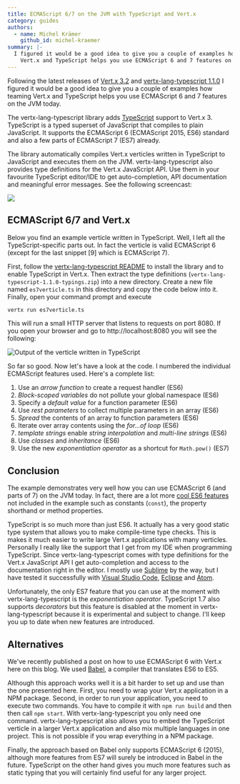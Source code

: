 ---
title: ECMAScript 6/7 on the JVM with TypeScript and Vert.x
category: guides
authors:
  - name: Michel Krämer
    github_id: michel-kraemer
summary: |-
  I figured it would be a good idea to give you a couple of examples how teaming
    Vert.x and TypeScript helps you use ECMAScript 6 and 7 features on the JVM today.
---

Following the latest releases of [Vert.x 3.2](http://vertx.io) and
[vertx-lang-typescript 1.1.0](https://github.com/michel-kraemer/vertx-lang-typescript)
I figured it would be a good idea to give you a couple of examples how teaming
Vert.x and TypeScript helps you use ECMAScript 6 and 7 features on the JVM today.

The vertx-lang-typescript library adds [TypeScript](http://www.typescriptlang.org/) support to Vert.x 3.
TypeScript is a typed superset of JavaScript that compiles to plain JavaScript. It supports the
ECMAScript 6 (ECMAScript 2015, ES6) standard and also a few parts of ECMAScript 7 (ES7) already.

The library automatically compiles Vert.x verticles written in
TypeScript to JavaScript and executes them on the JVM. vertx-lang-typescript also provides
type definitions for the Vert.x JavaScript API. Use them in your favourite
TypeScript editor/IDE to get auto-completion, API documentation and meaningful error
messages. See the following screencast:

<img src="https://raw.githubusercontent.com/michel-kraemer/vertx-lang-typescript/aaa67228c998bf9dc64b5f45fb407ef56169efec/screencast.gif" />

## ECMAScript 6/7 and Vert.x

Below you find an example verticle written in TypeScript. Well, I left all
the TypeScript-specific parts out. In fact the verticle is valid ECMAScript 6
(except for the last snippet [9] which is ECMAScript 7).

First, follow the [vertx-lang-typescript README](https://github.com/michel-kraemer/vertx-lang-typescript/blob/master/README.md)
to install the library and to enable TypeScript in Vert.x. Then extract the
type definitions (`vertx-lang-typescript-1.1.0-typings.zip`) into a new directory.
Create a new file named `es7verticle.ts` in this directory and copy the code
below into it. Finally, open your command prompt and execute

```bash
vertx run es7verticle.ts
```

This will run a small HTTP server that listens to requests on port 8080. If you
open your browser and go to http://localhost:8080 you will see the following:

![Output of the verticle written in TypeScript](/images/blog/ecmascript-6-7-on-the-jvm-with-typscript-and-vertx/output.png)

So far so good. Now let's have a look at the code. I numbered the individual
ECMAScript features used. Here's a complete list:

1. Use an *arrow function* to create a request handler (ES6)
2. *Block-scoped variables* do not pollute your global namespace (ES6)
3. Specify a *default value* for a function parameter (ES6)
4. Use *rest parameters* to collect multiple parameters in an array (ES6)
5. *Spread* the contents of an array to function parameters (ES6)
6. Iterate over array contents using the *for...of loop* (ES6)
7. *template strings* enable *string interpolation* and *multi-line strings* (ES6)
8. Use *classes* and *inheritance* (ES6)
9. Use the new *exponentiation operator* as a shortcut for `Math.pow()` (ES7)

<Gist url="https://gist.github.com/michel-kraemer/892866038dabcb8376e6" />

## Conclusion

The example demonstrates very well how you can use ECMAScript 6 (and parts of
7) on the JVM today. In fact, there are a lot more
[cool ES6 features](http://es6-features.org/) not included in the example such
as constants (`const`), the property shorthand or method properties.

TypeScript is so much more than just ES6. It actually has a
very good static type system that allows you to make compile-time type checks.
This is makes it much easier to write large Vert.x applications with many
verticles. Personally I really like the support that I get from my IDE when
programming TypeScript. Since vertx-lang-typescript comes with type definitions
for the Vert.x JavaScript API I get auto-completion and access to the documentation
right in the editor. I mostly use [Sublime](http://www.sublimetext.com/) by the
way, but I have tested it successfully with
[Visual Studio Code](https://code.visualstudio.com/), [Eclipse](http://www.eclipse.org/)
and [Atom](https://atom.io/).

Unfortunately, the only ES7 feature that you can use at the moment with
vertx-lang-typescript is the _exponentiation operator_. TypeScript 1.7 also
supports *decorators* but this feature is disabled at the moment in
vertx-lang-typescript because it is experimental and subject to change. I'll
keep you up to date when new features are introduced.

## Alternatives

We've recently <Link href="/blog/[[...slug]]" as="/blog/vert-x-es6-back-to-the-future/" passHref={true}><a>published a post</a></Link>
on how to use ECMAScript 6 with Vert.x here on this blog. We used [Babel](https://babeljs.io/), a
compiler that translates ES6 to ES5.

Although this approach works well it is a bit harder to set up and use than the
one presented here. First, you need to wrap your Vert.x application in a NPM package.
Second, in order to run your application, you need to execute two commands.
You have to compile it with `npm run build` and then then call `npm start`.
With vertx-lang-typescript you only need one command. vertx-lang-typescript
also allows you to embed the TypeScript verticle in a larger Vert.x application
and also mix multiple languages in one project. This is not possible if you wrap
everything in a NPM package.

Finally, the approach based on Babel only supports ECMAScript 6 (2015), although
more features from ES7 will surely be introduced in Babel in the future.
TypeScript on the other hand gives you much more features such as static
typing that you will certainly find useful for any larger project.
